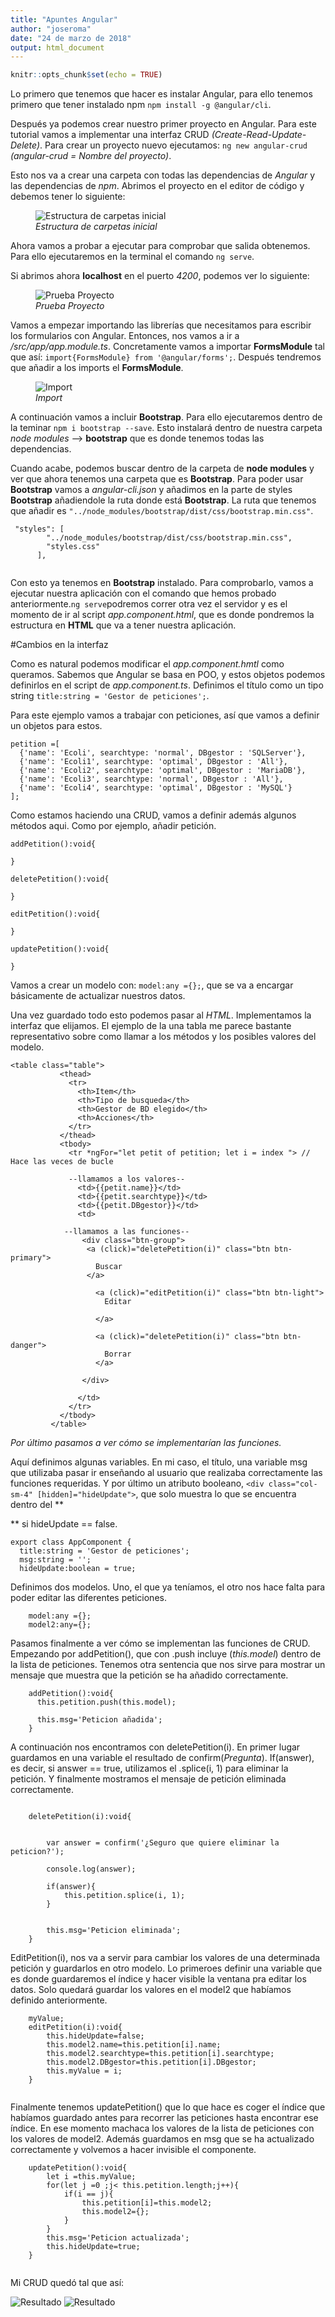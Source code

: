 ---
title: "Apuntes Angular"
author: "joseroma"
date: "24 de marzo de 2018"
output: html_document
---

```{r setup, include=FALSE}
knitr::opts_chunk$set(echo = TRUE)
```


Lo primero que tenemos que hacer es instalar Angular, para ello tenemos primero que tener instalado npm ````npm install -g @angular/cli````.

Después ya podemos crear nuestro primer proyecto en Angular. Para este tutorial vamos a implementar una interfaz CRUD *(Create-Read-Update-Delete)*. Para crear un proyecto nuevo ejecutamos: ````ng new angular-crud ```` *(angular-crud = Nombre del proyecto)*.

Esto nos va a crear una carpeta con todas las dependencias de *Angular* y las dependencias de *npm*. Abrimos el proyecto en el editor de código y debemos tener lo siguiente:

![*Estructura de carpetas inicial*](./fotosAngular/estructCarpetas.PNG)

Ahora vamos a probar a ejecutar para comprobar que salida obtenemos. Para ello ejecutaremos en la terminal el comando ````ng serve````.

Si abrimos ahora **localhost** en el puerto *4200*, podemos ver lo siguiente:

![*Prueba Proyecto*](./fotosAngular/1.PNG)


Vamos a empezar importando las librerías que necesitamos para escribir los formularios con Angular. Entonces, nos vamos a ir a */src/app/app.module.ts*. Concretamente vamos a importar **FormsModule** tal que así: ````import{FormsModule} from '@angular/forms'; ````. Después tendremos que añadir a los imports el **FormsModule**.

![*Import*](./fotosAngular/2.PNG)

A continuación vamos a incluir **Bootstrap**. Para ello ejecutaremos dentro de la teminar ````npm i bootstrap --save````. Esto instalará dentro de nuestra carpeta *node modules* --> **bootstrap** que es donde tenemos todas las dependencias. 

Cuando acabe, podemos buscar dentro de la carpeta de **node modules** y ver que ahora tenemos una carpeta que es **Bootstrap**. Para poder usar **Bootstrap** vamos a *angular-cli.json* y añadimos en la parte de styles **Bootstrap** añadiendole la ruta donde está **Bootstrap**. La ruta que tenemos que añadir es ````"../node_modules/bootstrap/dist/css/bootstrap.min.css"````. 

```
 "styles": [
        "../node_modules/bootstrap/dist/css/bootstrap.min.css",
        "styles.css"
      ],
      
```

Con esto ya tenemos en **Bootstrap** instalado. Para comprobarlo, vamos a ejecutar nuestra aplicación con el comando que hemos probado anteriormente.````ng serve````podremos correr otra vez el servidor y es el momento de ir al script *app.component.html*, que es donde pondremos la estructura en **HTML** que va a tener nuestra aplicación.

#Cambios en la interfaz

Como es natural podemos modificar el *app.component.hmtl* como queramos. Sabemos que Angular se basa en POO, y estos objetos podemos definirlos en el script de *app.component.ts*. Definimos el título como un tipo string ````title:string = 'Gestor de peticiones';````. 

Para este ejemplo vamos a trabajar con peticiones, así que vamos a definir un objetos para estos. 

````
petition =[
  {'name': 'Ecoli', searchtype: 'normal', DBgestor : 'SQLServer'},
  {'name': 'Ecoli1', searchtype: 'optimal', DBgestor : 'All'},
  {'name': 'Ecoli2', searchtype: 'optimal', DBgestor : 'MariaDB'},
  {'name': 'Ecoli3', searchtype: 'normal', DBgestor : 'All'},
  {'name': 'Ecoli4', searchtype: 'optimal', DBgestor : 'MySQL'}
];
````

Como estamos haciendo una CRUD, vamos a definir además algunos métodos aqui. Como por ejemplo, añadir petición.

````
addPetition():void{
  
}

deletePetition():void{

}

editPetition():void{

}

updatePetition():void{

}
````

Vamos a crear un modelo con: ````model:any ={};````, que se va a encargar básicamente de actualizar nuestros datos. 

Una vez guardado todo esto podemos pasar al *HTML*. Implementamos la interfaz que elijamos. El ejemplo de la una tabla me parece bastante representativo sobre como llamar a los métodos y los posibles valores del modelo.

```
<table class="table">
           <thead>
             <tr>
               <th>Item</th>
               <th>Tipo de busqueda</th>
               <th>Gestor de BD elegido</th>
               <th>Acciones</th>
             </tr>
           </thead>
           <tbody>
             <tr *ngFor="let petit of petition; let i = index "> // Hace las veces de bucle
             
             --llamamos a los valores--
               <td>{{petit.name}}</td> 
               <td>{{petit.searchtype}}</td>
               <td>{{petit.DBgestor}}</td>
               <td>

            --llamamos a las funciones--
                <div class="btn-group">
                 <a (click)="deletePetition(i)" class="btn btn-primary">
                   Buscar
                 </a>
            
                   <a (click)="editPetition(i)" class="btn btn-light">
                     Editar

                   </a>

                   <a (click)="deletePetition(i)" class="btn btn-danger">
                     Borrar
                   </a>
          
                </div>

               </td>
             </tr>
           </tbody>
         </table>
```

*Por último pasamos a ver cómo se implementarían las funciones.*

Aquí definimos algunas variables. En mi caso, el título, una variable msg que utilizaba pasar ir enseñando al usuario que realizaba correctamente las funciones requeridas. Y por último un atributo booleano,  ``` <div class="col-sm-4" [hidden]="hideUpdate">```, que solo muestra lo que se encuentra dentro del **<div>** si hideUpdate == false.
```
export class AppComponent {
  title:string = 'Gestor de peticiones';
  msg:string = '';
  hideUpdate:boolean = true;
```
Definimos dos modelos. Uno, el que ya teníamos, el otro nos hace falta para poder editar las diferentes peticiones.

```
	model:any ={};
	model2:any={};
```

Pasamos finalmente a ver cómo se implementan las funciones de CRUD. Empezando por addPetition(), que con .push incluye (*this.model*) dentro de la lista de peticiones. Tenemos otra sentencia que nos sirve para mostrar un mensaje que muestra que la petición se ha añadido correctamente.

```
	addPetition():void{
	  this.petition.push(this.model);

	  this.msg='Peticion añadida';
	}
```
A continuación nos encontramos con deletePetition(i). En primer lugar guardamos en una variable el resultado de confirm(*Pregunta*). If(answer), es decir, si answer == true, utilizamos el .splice(i, 1) para eliminar la petición. Y finalmente mostramos el mensaje de petición eliminada correctamente. 
```

	deletePetition(i):void{
		

		var answer = confirm('¿Seguro que quiere eliminar la peticion?');

		console.log(answer);

		if(answer){
			this.petition.splice(i, 1);
		}
		

		this.msg='Peticion eliminada';
	}
```

EditPetition(i), nos va a servir para cambiar los valores de una determinada petición y guardarlos en otro modelo. Lo primeroes definir una variable que es donde guardaremos el índice y hacer visible la ventana pra editar los datos. Solo quedará guardar los valores en el model2 que habíamos definido anteriormente. 

```
	myValue;
	editPetition(i):void{
		this.hideUpdate=false;
		this.model2.name=this.petition[i].name;
		this.model2.searchtype=this.petition[i].searchtype;
		this.model2.DBgestor=this.petition[i].DBgestor;
		this.myValue = i;
	}
	
```
Finalmente tenemos updatePetition() que lo que hace es coger el índice que habíamos guardado antes para recorrer las peticiones hasta encontrar ese índice. En ese momento machaca los valores de la lista de peticiones con los valores de model2. Además guardamos en msg que se ha actualizado correctamente y volvemos a hacer invisible el componente.

```
	updatePetition():void{
		let i =this.myValue;
		for(let j =0 ;j< this.petition.length;j++){
			if(i == j){
				this.petition[i]=this.model2;
				this.model2={};
			}
		}
		this.msg='Peticion actualizada';
		this.hideUpdate=true;
	}
	
```


Mi CRUD quedó tal que así:



![*Resultado*](./fotosAngular/resul.PNG)
![*Resultado*](./fotosAngular/resul1.PNG)

